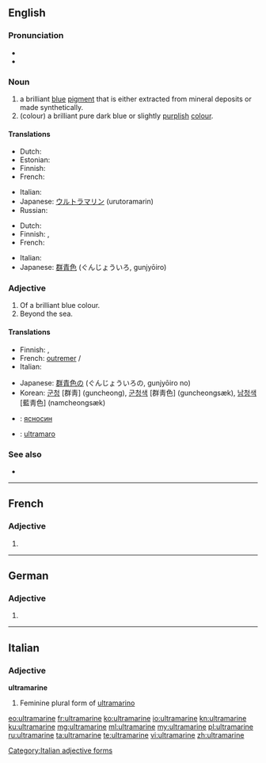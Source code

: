 ==English==
{{wikipedia}}

===Pronunciation===
* {{IPA|/ˌʌl.trə.məˈriːn/}}
* {{rhymes|iːn}}

===Noun===
{{en-noun}}

# a brilliant [[blue]] [[pigment]] that is either extracted from mineral deposits or made synthetically.
# (colour) a brilliant pure dark blue or slightly [[purple|purplish]] [[color|colour]].
#: {{color panel|120a8f}}

====Translations====
{{trans-top|pigment}}
* Dutch: {{t+|nl|ultramarijn|n}}
* Estonian: {{t-|et|ultramariinsinine}}
* Finnish: {{t-|fi|ultramariini}}
* French: {{t+|fr|outremer|m}}
{{trans-mid}}
* Italian: {{t-|it|ultramarino|m}}
* Japanese: [[ウルトラマリン]] (urutoramarin)
* Russian: {{t+|ru|ультрамарин|sc=Cyrl}}
{{trans-bottom}}

{{trans-top|colour}}
* Dutch: {{t+|nl|ultramarijn|n}}
* Finnish: {{t-|fi|ultramariini}}, {{t-|fi|merensininen}}
* French: {{t+|fr|outremer|m}}
{{trans-mid}}
* Italian: {{t+|it|blu oltremare|m}}
* Japanese: [[群青色]] (ぐんじょういろ, gunjyōiro)
{{trans-bottom}}

===Adjective===
{{en-adj}}

# Of a brilliant blue colour.
# Beyond the sea.
#: {{rfquotek|Burke}}

====Translations====
{{trans-top|colour}}
* Finnish: {{t-|fi|ultramariini}}, {{t-|fi|merensininen}}
* French: [[outremer]] {{g|m}}/{{g|f}}
* Italian: {{t-|it|ultramarino}}
{{trans-mid}}
* Japanese: [[群青色]]の (ぐんじょういろの, gunjyōiro no)
* Korean: [[군청]] [群靑] (guncheong), [[군청색]] [群靑色] (guncheongsæk), [[남청색]] [藍靑色] (namcheongsæk)
{{trans-bottom}}

{{checktrans-top}}
<!--Remove this section once all of the translations below have been moved into the tables above.-->
* {{ttbc|bg}}: [[ясносин]]
* {{ttbc|io}}: [[ultramaro]]
{{trans-bottom}}

===See also===
* {{list:blues/en}}

----

==French==

===Adjective===
{{fr-adj-form}} {{g|f}}

# {{form of|feminine|ultramarin|lang=fr}}

----

==German==

===Adjective===
{{head|de|adjective form}}

# {{inflected form of|ultramarin|lang=de}}

----

==Italian==

===Adjective===
'''ultramarine''' {{g|f}}

# Feminine plural form of [[ultramarino]]

[[Category:Italian adjective forms]]

[[eo:ultramarine]]
[[fr:ultramarine]]
[[ko:ultramarine]]
[[io:ultramarine]]
[[kn:ultramarine]]
[[ku:ultramarine]]
[[mg:ultramarine]]
[[ml:ultramarine]]
[[my:ultramarine]]
[[pl:ultramarine]]
[[ru:ultramarine]]
[[ta:ultramarine]]
[[te:ultramarine]]
[[vi:ultramarine]]
[[zh:ultramarine]]
